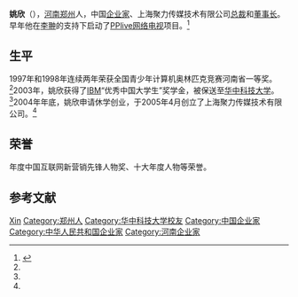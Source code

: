 {{Infobox Person
| name = 姚欣
| image = <!-- NOTE TO EDITORS: Do not replace Billgates.jpg unless it is with a photo under a public domain or free license (meaning NOT fair use). Any fair use photos (i.e. "promotional photos") are copyright violations and will be deleted. Also see [[Wikipedia:Fair_use_criteria|Wikipedia:Fair use criteria]] -->
| caption = 
| birth_date = {{birth date and age|1980|12|20}}
| birth_place = {{CHN}}[[河南省|河南省]][[郑州市|郑州市]]
| occupation = [[PPTV|PPTV]]创始人<br>[[上海聚力传媒技术有限公司|上海聚力传媒技术有限公司]][[首席执行官|首席执行官]]
| networth = 
| spouse = 
| website = 
| footnotes =
}}

'''姚欣'''（{{bd|1980年|12月20日|catIdx=姚欣}}），[[河南|河南]][[郑州|郑州]]人，中国[[企业家|企业家]]、上海聚力传媒技术有限公司[[总裁|总裁]]和[[董事长|董事长]]。早年他在[[李翀|李翀]]的支持下启动了[[PPTV|PPlive网络电视]]项目。<ref name="fhyx">{{cite web|url=http://finance.ifeng.com/news/corporate/20110106/3161895.shtml|title=姚欣：做中国的比尔·盖茨|publisher=凤凰网|date=2011年1月6日|accessdate=2011年2月3日|archive-date=2011年1月9日|archive-url=https://web.archive.org/web/20110109223002/http://finance.ifeng.com/news/corporate/20110106/3161895.shtml|dead-url=no}}</ref>

== 生平 ==
1997年和1998年连续两年荣获全国青少年计算机奥林匹克竞赛河南省一等奖。<ref name="fhyx"/>2003年，姚欣获得了[[IBM|IBM]]“优秀中国大学生”奖学金，被保送至[[华中科技大学|华中科技大学]]。<ref name="fhyx"/>2004年年底，姚欣申请休学创业，于2005年4月创立了上海聚力传媒技术有限公司。<ref name="fhyx"/>

== 荣誉 ==
年度中国互联网新营销先锋人物奖、十大年度人物等荣誉。

== 参考文献 ==
{{Reflist}}

{{Authority control}}
{{DEFAULTSORT:Yao姚}}
[[Category:姚姓|Xin]]
[[Category:郑州人|Category:郑州人]]
[[Category:华中科技大学校友|Category:华中科技大学校友]]
[[Category:中国企业家|Category:中国企业家]]
[[Category:中华人民共和国企业家|Category:中华人民共和国企业家]]
[[Category:河南企业家|Category:河南企业家]]